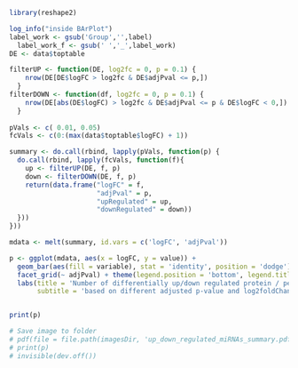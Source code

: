 

```{r}
library(reshape2)

log_info("inside BArPlot")
label_work <- gsub('Group','',label)
  label_work_f <- gsub(' ','_',label_work)
DE <- data$toptable

filterUP <- function(DE, log2fc = 0, p = 0.1) {
    nrow(DE[DE$logFC > log2fc & DE$adjPval <= p,])
  }
filterDOWN <- function(df, log2fc = 0, p = 0.1) {
    nrow(DE[abs(DE$logFC) > log2fc & DE$adjPval <= p & DE$logFC < 0,])
  }
 
pVals <- c( 0.01, 0.05)
fcVals <- c(0:(max(data$toptable$logFC) + 1))

summary <- do.call(rbind, lapply(pVals, function(p) {
  do.call(rbind, lapply(fcVals, function(f){
    up <- filterUP(DE, f, p)
    down <- filterDOWN(DE, f, p)
    return(data.frame("logFC" = f, 
                      "adjPval" = p, 
                      "upRegulated" = up, 
                      "downRegulated" = down))
  }))
}))

mdata <- melt(summary, id.vars = c('logFC', 'adjPval'))

p <- ggplot(mdata, aes(x = logFC, y = value)) + 
  geom_bar(aes(fill = variable), stat = 'identity', position = 'dodge') + 
  facet_grid(~ adjPval) + theme(legend.position = 'bottom', legend.title = element_blank()) + 
  labs(title = 'Number of differentially up/down regulated protein / peptide', 
       subtitle = 'based on different adjusted p-value and log2foldChange cut-off values')


print(p)

# Save image to folder
# pdf(file = file.path(imagesDir, 'up_down_regulated_miRNAs_summary.pdf'))
# print(p)
# invisible(dev.off())




```
